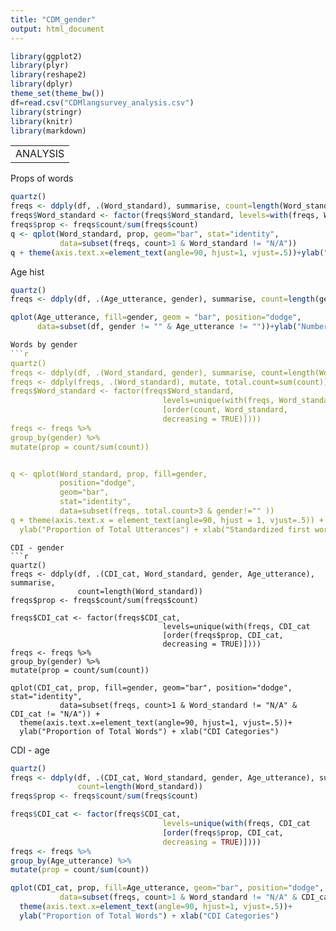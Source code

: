 ```yaml
---
title: "CDM_gender"
output: html_document
---
```


```r
library(ggplot2)
library(plyr)
library(reshape2)
library(dplyr)
theme_set(theme_bw())
df=read.csv("CDMlangsurvey_analysis.csv")
library(stringr)
library(knitr)
library(markdown)
```

---
ANALYSIS
----
Props of words
```r
quartz()
freqs <- ddply(df, .(Word_standard), summarise, count=length(Word_standard))
freqs$Word_standard <- factor(freqs$Word_standard, levels=with(freqs, Word_standard[order(count, Word_standard, decreasing = TRUE)]))
freqs$prop <- freqs$count/sum(freqs$count)
q <- qplot(Word_standard, prop, geom="bar", stat="identity", 
           data=subset(freqs, count>1 & Word_standard != "N/A"))
q + theme(axis.text.x=element_text(angle=90, hjust=1, vjust=.5))+ylab("Proportion of Total Utterances") + xlab("Standardized first words")
```

Age hist

```r
quartz()
freqs <- ddply(df, .(Age_utterance, gender), summarise, count=length(gender))

qplot(Age_utterance, fill=gender, geom = "bar", position="dodge",
      data=subset(df, gender != "" & Age_utterance != ""))+ylab("Number of Children")+xlab("Age at time of first word")
```

```r
Words by gender 
```r
quartz()
freqs <- ddply(df, .(Word_standard, gender), summarise, count=length(Word_standard))
freqs <- ddply(freqs, .(Word_standard), mutate, total.count=sum(count))
freqs$Word_standard <- factor(freqs$Word_standard, 
                                  levels=unique(with(freqs, Word_standard
                                  [order(count, Word_standard, 
                                  decreasing = TRUE)])))
freqs <- freqs %>%
group_by(gender) %>%
mutate(prop = count/sum(count)) 


q <- qplot(Word_standard, prop, fill=gender, 
           position="dodge",
           geom="bar",
           stat="identity",
           data=subset(freqs, total.count>3 & gender!="" ))
q + theme(axis.text.x = element_text(angle=90, hjust = 1, vjust=.5)) + 
  ylab("Proportion of Total Utterances") + xlab("Standardized first word") 
```
```
CDI - gender
```r
quartz()
freqs <- ddply(df, .(CDI_cat, Word_standard, gender, Age_utterance), summarise, 
               count=length(Word_standard))
freqs$prop <- freqs$count/sum(freqs$count)

freqs$CDI_cat <- factor(freqs$CDI_cat, 
                                  levels=unique(with(freqs, CDI_cat
                                  [order(freqs$prop, CDI_cat, 
                                  decreasing = TRUE)])))
freqs <- freqs %>%
group_by(gender) %>%
mutate(prop = count/sum(count)) 

qplot(CDI_cat, prop, fill=gender, geom="bar", position="dodge", stat="identity",
           data=subset(freqs, count>1 & Word_standard != "N/A" & CDI_cat != "N/A")) + 
  theme(axis.text.x=element_text(angle=90, hjust=1, vjust=.5))+
  ylab("Proportion of Total Words") + xlab("CDI Categories")
```

CDI - age

```r
quartz()
freqs <- ddply(df, .(CDI_cat, Word_standard, gender, Age_utterance), summarise, 
               count=length(Word_standard))
freqs$prop <- freqs$count/sum(freqs$count)

freqs$CDI_cat <- factor(freqs$CDI_cat, 
                                  levels=unique(with(freqs, CDI_cat
                                  [order(freqs$prop, CDI_cat, 
                                  decreasing = TRUE)])))
freqs <- freqs %>%
group_by(Age_utterance) %>%
mutate(prop = count/sum(count)) 

qplot(CDI_cat, prop, fill=Age_utterance, geom="bar", position="dodge", stat="identity",
           data=subset(freqs, count>1 & Word_standard != "N/A" & CDI_cat != "N/A")) + 
  theme(axis.text.x=element_text(angle=90, hjust=1, vjust=.5))+
  ylab("Proportion of Total Words") + xlab("CDI Categories")


```